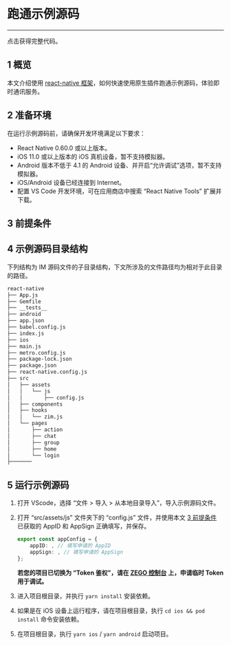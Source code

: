 
# 跑通示例源码

---

<Card title="示例源码" href="https://artifact-demo.zego.im/zim/example/react-native/ZIMReactNativeExample.zip" target="_blank">点击获得完整代码。</Card>

## 1 概览

本文介绍使用 [react-native 框架](https://reactnative.dev/)，如何快速使用原生插件跑通示例源码，体验即时通讯服务。

## 2 准备环境

在运行示例源码前，请确保开发环境满足以下要求：

- React Native 0.60.0 或以上版本。
- iOS 11.0 或以上版本的 iOS 真机设备，暂不支持模拟器。
- Android 版本不低于 4.1 的 Android 设备、并开启“允许调试”选项，暂不支持模拟器。
- iOS/Android 设备已经连接到 Internet。
- 配置 VS Code 开发环境，可在应用商店中搜索 “React Native Tools” 扩展并下载。

## 3 前提条件

<Content />
<Content1 />


## 4 示例源码目录结构

下列结构为 IM 源码文件的子目录结构，下文所涉及的文件路径均为相对于此目录的路径。

```bash
react-native
├── App.js
├── Gemfile
├── __tests__
├── android
├── app.json
├── babel.config.js
├── index.js
├── ios
├── main.js
├── metro.config.js
├── package-lock.json
├── package.json
├── react-native.config.js
├── src
│   ├── assets
│   │   └── js
│   │       ├── config.js
│   ├── components
│   ├── hooks
│   │   └── zim.js
│   └── pages
│       ├── action
│       ├── chat
│       ├── group
│       ├── home
│       └── login
├───────
```

## 5 运行示例源码

1. 打开 VScode，选择 “文件 > 导入 > 从本地目录导入”，导入示例源码文件。

2. 打开 “src/assets/js” 文件夹下的 “config.js” 文件，并使用本文 [3 前提条件](#3-前提条件) 已获取的 AppID 和 AppSign 正确填写，并保存。

    ```typescript
    export const appConfig = {
        appID: , // 填写申请的 AppID
        appSign: , // 填写申请的 AppSign
    }; 
    ```

    **若您的项目已切换为 “Token 鉴权”，请在 [ZEGO 控制台](https://console.zego.im) 上，申请临时 Token 用于调试。**

3. 进入项目根目录，并执行 `yarn install` 安装依赖。

4. 如果是在 iOS 设备上运行程序，请在项目根目录，执行 `cd ios && pod install` 命令安装依赖。

5. 在项目根目录，执行 `yarn ios` / `yarn android` 启动项目。